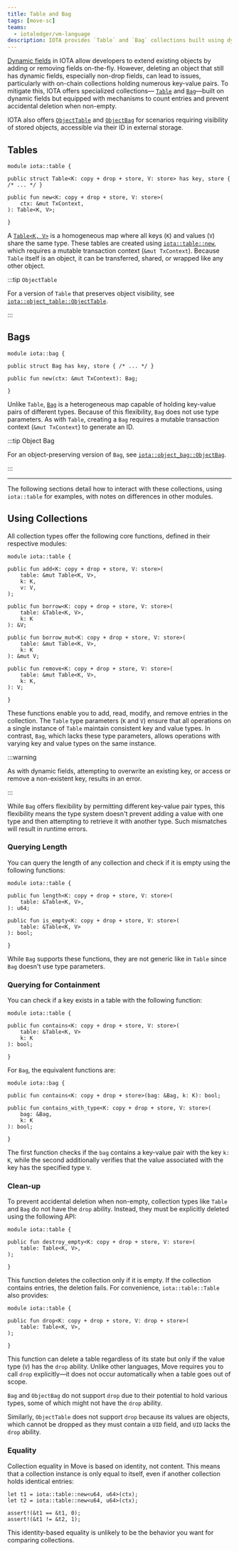 ```yaml
---
title: Table and Bag
tags: [move-sc]
teams:
  - iotaledger/vm-language
description: IOTA provides `Table` and `Bag` collections built using dynamic fields, offering additional support to count entries and prevent accidental deletion when non-empty.
---
```


[Dynamic fields](dynamic-fields.mdx) in IOTA allow developers to extend existing objects by adding or removing fields on-the-fly.
However, deleting an object that still has dynamic fields, especially non-drop fields, can lead to issues, particularly with on-chain collections holding numerous key-value pairs. 
To mitigate this, IOTA offers specialized collections—
[`Table`](../../../../references/framework/iota/table.mdx) and 
[`Bag`](../../../../references/framework/iota/bag.mdx)—built on dynamic fields but equipped with mechanisms to count entries and prevent accidental deletion when non-empty.

IOTA also offers [`ObjectTable`](../../../../references/framework/iota/object_table.mdx)
and [`ObjectBag`](../../../../references/framework/iota/object_bag.mdx) for scenarios
requiring visibility of stored objects, accessible via their ID in external storage.

## Tables

```move
module iota::table {

public struct Table<K: copy + drop + store, V: store> has key, store { /* ... */ }

public fun new<K: copy + drop + store, V: store>(
    ctx: &mut TxContext,
): Table<K, V>;

}
```

A [`Table<K, V>`](../../../../references/framework/iota/table.mdx) is a homogeneous map where all keys
(`K`) and values (`V`) share the same type. 
These tables are created using [`iota::table::new`](../../../../references/framework/iota/table.mdx#function-new),
which requires a mutable transaction context (`&mut TxContext`).
Because `Table` itself is an object, it can be transferred, shared, or wrapped like any other object.

:::tip `ObjectTable`

For a version of `Table` that preserves object visibility,
see [`iota::object_table::ObjectTable`](../../../../references/framework/iota/object_table.mdx#struct-objecttable).

:::

## Bags

```move
module iota::bag {

public struct Bag has key, store { /* ... */ }

public fun new(ctx: &mut TxContext): Bag;

}
```

Unlike `Table`, [`Bag`](../../../../references/framework/iota/bag.mdx) is a heterogeneous map capable of holding key-value pairs of different types.
Because of this flexibility, `Bag` does not use type parameters. As with `Table`, creating a `Bag` requires a mutable transaction context (`&mut TxContext`) to generate an ID.

:::tip Object Bag

For an object-preserving version of `Bag`,
see [`iota::object_bag::ObjectBag`](../../../../references/framework/iota/object_bag.mdx#struct-objectbag).

:::

---

The following sections detail how to interact with these collections, using `iota::table` for examples, with notes on differences in other modules.

## Using Collections

All collection types offer the following core functions, defined in their respective modules:

```move
module iota::table {

public fun add<K: copy + drop + store, V: store>(
    table: &mut Table<K, V>,
    k: K,
    v: V,
);

public fun borrow<K: copy + drop + store, V: store>(
    table: &Table<K, V>,
    k: K
): &V;

public fun borrow_mut<K: copy + drop + store, V: store>(
    table: &mut Table<K, V>,
    k: K
): &mut V;

public fun remove<K: copy + drop + store, V: store>(
    table: &mut Table<K, V>,
    k: K,
): V;

}
```

These functions enable you to add, read, modify, and remove entries in the collection.
The `Table` type parameters (`K` and `V`) ensure that all operations on a single instance of `Table` maintain consistent key and value types.
In contrast, `Bag`, which lacks these type parameters, allows operations with varying key and value types on the same instance.

:::warning

As with dynamic fields, attempting to overwrite an existing key,
or access or remove a non-existent key, results in an error.

:::

While `Bag` offers flexibility by permitting different key-value pair types,
this flexibility means the type system doesn't prevent adding a value with one type
and then attempting to retrieve it with another type.
Such mismatches will result in runtime errors.

### Querying Length

You can query the length of any collection and check if it is empty using the following functions:

```move
module iota::table {

public fun length<K: copy + drop + store, V: store>(
    table: &Table<K, V>,
): u64;

public fun is_empty<K: copy + drop + store, V: store>(
    table: &Table<K, V>
): bool;

}
```

While `Bag` supports these functions, they are not generic like in `Table` since `Bag` doesn't use type parameters.

### Querying for Containment

You can check if a key exists in a table with the following function:

```move
module iota::table {

public fun contains<K: copy + drop + store, V: store>(
    table: &Table<K, V>
    k: K
): bool;

}
```

For `Bag`, the equivalent functions are:

```move
module iota::bag {

public fun contains<K: copy + drop + store>(bag: &Bag, k: K): bool;

public fun contains_with_type<K: copy + drop + store, V: store>(
    bag: &Bag,
    k: K
): bool;

}
```

The first function checks if the `bag` contains a key-value pair with the key `k: K`,
while the second additionally verifies that the value associated with the key has the specified type `V`.

### Clean-up

To prevent accidental deletion when non-empty, collection types like `Table` and `Bag` do not have the `drop` ability.
Instead, they must be explicitly deleted using the following API:

```move
module iota::table {

public fun destroy_empty<K: copy + drop + store, V: store>(
    table: Table<K, V>,
);

}
```

This function deletes the collection only if it is empty.
If the collection contains entries, the deletion fails.
For convenience, `iota::table::Table` also provides:

```move
module iota::table {

public fun drop<K: copy + drop + store, V: drop + store>(
    table: Table<K, V>,
);

}
```


This function can delete a table regardless of its state but only if the value type (`V`) has the `drop` ability.
Unlike other languages, Move requires you to call `drop` explicitly—it does not occur automatically when a table goes out of scope.

`Bag` and `ObjectBag` do not support `drop` due to their potential to hold various types,
some of which might not have the `drop` ability.

Similarly, `ObjectTable` does not support `drop` because its values are objects,
which cannot be dropped as they must contain a `UID` field, and `UID` lacks the `drop` ability.

### Equality

Collection equality in Move is based on identity, not content.
This means that a collection instance is only equal to itself, even if another collection holds identical entries:

```move
let t1 = iota::table::new<u64, u64>(ctx);
let t2 = iota::table::new<u64, u64>(ctx);

assert!(&t1 == &t1, 0);
assert!(&t1 != &t2, 1);
```

This identity-based equality is unlikely to be the behavior you want for comparing collections.

<Quiz questions={questions} />